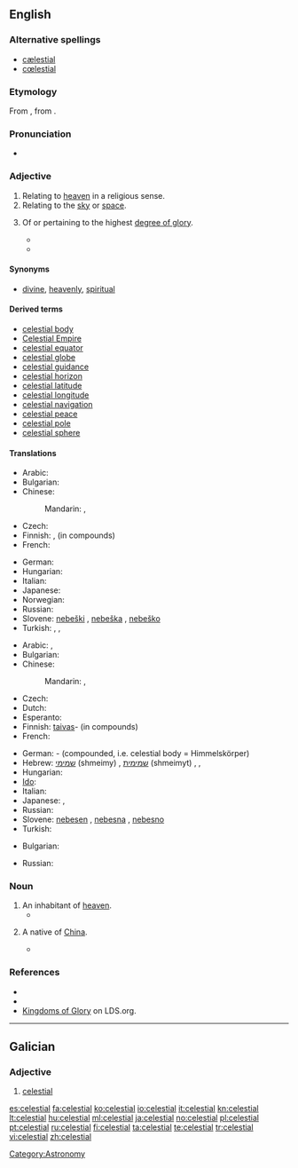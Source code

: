 {{wikipedia|dab=celestial}}
==English==

===Alternative spellings===
* [[cælestial]]
* [[cœlestial]]

===Etymology===
From {{etyl|la}} {{term|caelestis|lang=la}}, from {{term|caelum||sky, heaven|lang=la}}.

===Pronunciation===
* {{audio|En-us-celestial.ogg|Audio (US)}}

===Adjective===
{{en-adj|-}}

# Relating to [[heaven]] in a religious sense.
# Relating to the [[sky]] or [[space]].
# {{Mormonism}} Of or pertaining to the highest [[degree of glory]].
#* {{quote-journal |year=1974 |date=February |title=A Sure Trumpet Sound: Quotations from President Lee |journal=Ensign |url=http://www.lds.org/ldsorg/v/index.jsp?vgnextoid=2354fccf2b7db010VgnVCM1000004d82620aRCRD&locale=0&sourceId=32c93219c786b010VgnVCM1000004d82620a____&hideNav=1 |page=77
|passage=We are now living and obeying '''celestial''' laws that will make us candidates for '''celestial''' glory.}}
#* {{quote-journal |year=1997 |date=November |author=Richard J. Maynes |title=A Celestial Connection to Your Teenage Years |journal=Ensign |url=http://www.lds.org/ldsorg/v/index.jsp?vgnextoid=2354fccf2b7db010VgnVCM1000004d82620aRCRD&locale=0&sourceId=38c057b60090c010VgnVCM1000004d82620a____&hideNav=1 |page=30
|passage=How will you make it through your teenage years spiritually prepared for your '''celestial''' future? How will you connect your '''celestial''' goals with your everyday life?}}

====Synonyms====
* {{sense|Relating to heaven in a religious sense}} [[divine]], [[heavenly]], [[spiritual]]

====Derived terms====
* [[celestial body]]
* [[Celestial Empire]]
* [[celestial equator]]
* [[celestial globe]]
* [[celestial guidance]]
* [[celestial horizon]]
* [[celestial latitude]]
* [[celestial longitude]]
* [[celestial navigation]]
* [[celestial peace]]
* [[celestial pole]]
* [[celestial sphere]]

====Translations====
{{trans-top|relating to heaven (religious)}}
* Arabic: {{t|ar|سماوي|tr=samaawiy|sc=Arab}}
* Bulgarian: {{t|bg|небесен|tr=nebésen|sc=Cyrl}}
* Chinese:
*: Mandarin: {{t|zh|天國|alt=天國的|sc=Hani}},  {{t|zh|天国|tr=tiānguó-de|alt=天国的|sc=Hani}}
* Czech: {{t-|cs|nebeský|m}}
* Finnish: {{t-|fi|taivaallinen}}, {{t|fi|taivas-}} (in compounds)
* French: {{t+|fr|céleste}}
{{trans-mid}}
* German: {{t-|de|himmlisch}}
* Hungarian: {{t+|hu|mennyei}}
* Italian: {{t+|it|celeste}}
* Japanese: {{t|ja|天国|tr=てんごくの, tengoku-no|alt=天国の|sc=Jpan}}
* Norwegian: {{t|no|himmelsk}}
* Russian: {{t|ru|небесный|tr=nebésnyj|sc=Cyrl}}
* Slovene: [[nebeški]] {{m}}, [[nebeška]] {{f}}, [[nebeško]] {{n}}
* Turkish: {{t+|tr|kutsal}},  {{t|tr|tanrısal}},  {{t|tr|semavi}}
{{trans-bottom}}

{{trans-top|relating to sky}}
* Arabic: {{t|ar|سماوي|tr=samaawiy|sc=Arab}},  {{t|ar|سماوية|f|tr=samaawíyya|sc=Arab}}
* Bulgarian: {{t|bg|небесен|tr=nebésen|sc=Cyrl}}
* Chinese:
*: Mandarin: {{t|zh|天|tr=tiān-de|alt=天的|sc=Hani}}, {{t|zh|天空|tr=tiānkōng-de|alt=天空的|sc=Hani}}
* Czech: {{t-|cs|nebeský|m}}
* Dutch: {{t+|nl|hemels}}
* Esperanto: {{t-|eo|ĉiela|xs=Esperanto}}
* Finnish: [[taivas]]- (in compounds)
* French: {{t+|fr|céleste}}
{{trans-mid}}
* German: {{t-|de|Himmels}}- (compounded, i.e. celestial body = Himmelskörper)
* Hebrew: [[שמימי]] (shmeimy) {{m}}, [[שמימית]] (shmeimyt) {{f}},  {{t|he|שמימי|m|tr=shmeimy|sc=Hebr}},  {{t|he|שמימית|f|tr=shmeimyt|sc=Hebr}}
* Hungarian: {{t+|hu|égi}}
* [[Ido]]: {{t|io|cielala|xs=Ido}}
* Italian: {{t+|it|celeste}}
* Japanese: {{t|ja|空|tr=そらの, sora-no|alt=空の|sc=Jpan}},  {{t|ja|天空|tr=てんくうの, tenkū-no|alt=天空の|sc=Jpan}}
* Russian: {{t|ru|небесный|tr=nebésnyj|sc=Cyrl}}
* Slovene: [[nebesen]] {{m}}, [[nebesna]] {{f}}, [[nebesno]] {{n}}
* Turkish: {{t|tr|semavi}}
{{trans-bottom}}

{{trans-top|of or pertaining to the highest degree of glory.}}
* Bulgarian: {{t+|bg|славен|tr=sláven|sc=Cyrl}}
{{trans-mid}}
* Russian: {{t|ru|славный|tr=slávnyj|sc=Cyrl}}
{{trans-bottom}}

===Noun===
{{en-noun}}

# An inhabitant of [[heaven]].
#* {{quote-book |year=1913 |author=Horace Coffin Stanton |title=Telepathy of the Celestial World |url=http://books.google.com/books?id=UZQuAAAAYAAJ&printsec=titlepage#PPR10,M1 |page=x
|passage=For the '''celestials''' communicate by the psychic dispatch. Scriptures prove that. }}
# {{context|sometimes|capitalized}} A native of [[China]].
#* {{quote-book |year=1897 |author=Joseph Llewelyn Thomas |title=Journeys Among the Gentle Japs in the Summer of 1895 |chapter=The North Pacific |url=http://books.google.com/books?id=y5pFAAAAIAAJ&printsec=titlepage#PPA23,M1 |page=23
|passage=Three '''celestials''' died during the voyage, and, in accordance with the contract, their remains were embalmed and carried on to China.}}

===References===
* {{R:Webster 1913}}
* {{R:OED2}}
* [http://www.lds.org/ldsorg/v/index.jsp?vgnextoid=bbd508f54922d010VgnVCM1000004d82620aRCRD&locale=0&sourceId=d1ef9daac5d98010VgnVCM1000004d82620a____ Kingdoms of Glory] on LDS.org.

[[Category:Astronomy]]

----

==Galician==

===Adjective===
{{gl-adj|f=celestial|pl=celestiais}}

# [[#English|celestial]]

[[es:celestial]]
[[fa:celestial]]
[[ko:celestial]]
[[io:celestial]]
[[it:celestial]]
[[kn:celestial]]
[[lt:celestial]]
[[hu:celestial]]
[[ml:celestial]]
[[ja:celestial]]
[[no:celestial]]
[[pl:celestial]]
[[pt:celestial]]
[[ru:celestial]]
[[fi:celestial]]
[[ta:celestial]]
[[te:celestial]]
[[tr:celestial]]
[[vi:celestial]]
[[zh:celestial]]